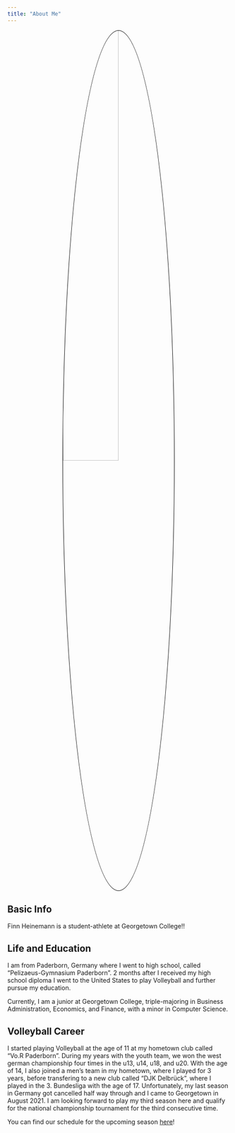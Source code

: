```yaml
---
title: "About Me"
---
```


<style>
.center 
{
  display: block !important;
  margin-left: auto !important;
  margin-right: auto !important;
  width: 50% !important;
}
img
{
    border: 1px solid #000000 !important;
}
</style>

<img src="/images/finn_volleyball.jpeg" class="center" style="border-radius: 50%;">

## Basic Info 

Finn Heinemann is a student-athlete at Georgetown College!!

## Life and Education

I am from Paderborn, Germany where I went to high school, called "Pelizaeus-Gymnasium Paderborn". 2 months after I received my high school diploma I went to the United States to play Volleyball and further pursue my education.

Currently, I am a junior at Georgetown College, triple-majoring in Business Administration, Economics, and Finance, with a minor in Computer Science.

## Volleyball Career

I started playing Volleyball at the age of 11 at my hometown club called "Vo.R Paderborn". During my years with the youth team, we won the west german championship four times in the u13, u14, u18, and u20. With the age of 14, I also joined a men's team in my hometown, where I played for 3 years, before transfering to a new club called "DJK Delbrück", where I played in the 3. Bundesliga with the age of 17. Unfortunately, my last season in Germany got cancelled half way through and I came to Georgetown in August 2021. I am looking forward to play my third season here and qualify for the national championship tournament for the third consecutive time.

You can find our schedule for the upcoming season [here](https://georgetowncollege.prestosports.com/sports/mvball/2023-24/schedule)!
